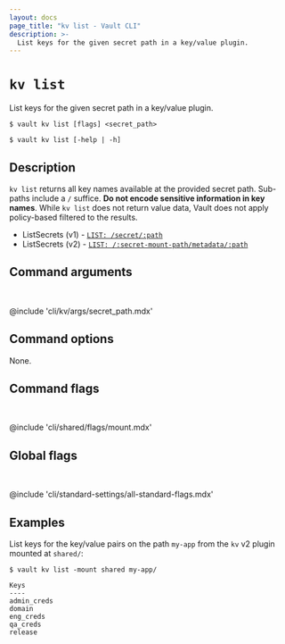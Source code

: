 ```yaml
---
layout: docs
page_title: "kv list - Vault CLI"
description: >-
  List keys for the given secret path in a key/value plugin.
---
```


# `kv list`

List keys for the given secret path in a key/value plugin.

<CodeBlockConfig hideClipboard>

```shell-session
$ vault kv list [flags] <secret_path>

$ vault kv list [-help | -h]
```

</CodeBlockConfig>



## Description

`kv list` returns all key names available at the provided secret path. Sub-paths
include a `/` suffice. **Do not encode sensitive information in key names**.
While `kv list` does not return value data, Vault does not apply policy-based
filtered to the results. 

<Tip title="Related API endpoints">

  - ListSecrets (v1) - [`LIST: /secret/:path`](/vault/api-docs/secret/kv/kv-v1#list-secrets)
  - ListSecrets (v2) - [`LIST: /:secret-mount-path/metadata/:path`](/vault/api-docs/secret/kv/kv-v2#list-secrets)

</Tip>


## Command arguments

<br />

@include 'cli/kv/args/secret_path.mdx'



## Command options

None.



## Command flags

<br />

@include 'cli/shared/flags/mount.mdx'



## Global flags

<br />

@include 'cli/standard-settings/all-standard-flags.mdx'



## Examples

List keys for the key/value pairs on the path `my-app` from the `kv` v2 plugin
mounted at `shared/`:

```shell-session
$ vault kv list -mount shared my-app/

Keys
----
admin_creds
domain
eng_creds
qa_creds
release
```
